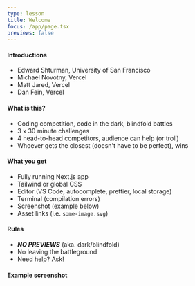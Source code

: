 ```yaml
---
type: lesson
title: Welcome
focus: /app/page.tsx
previews: false
---
```



<LocalStorage client:load />
<Prettier client:load />

#### Introductions

- Edward Shturman, University of San Francisco
- Michael Novotny, Vercel
- Matt Jared, Vercel
- Dan Fein, Vercel

#### What is this?

- Coding competition, code in the dark, blindfold battles
- 3 x 30 minute challenges
- 4 head-to-head competitors, audience can help (or troll)
- Whoever gets the closest (doesn't have to be perfect), wins

#### What you get

- Fully running Next.js app
- Tailwind or global CSS
- Editor (VS Code, autocomplete, prettier, local storage)
- Terminal (compilation errors)
- Screenshot (example below)
- Asset links (i.e. `some-image.svg`)

#### Rules

- **_NO PREVIEWS_** (aka. dark/blindfold)
- No leaving the battleground
- Need help? Ask!

#### Example screenshot

<EnlargeImage client:load src="/example.svg" />
